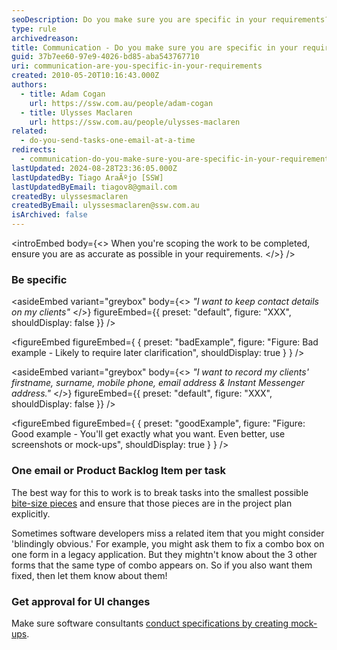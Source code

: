 ```yaml
---
seoDescription: Do you make sure you are specific in your requirements? Ensure accuracy by outlining precise details, such as client contact information. Break tasks into bite-sized pieces and include them explicitly in the project plan to avoid misunderstandings.
type: rule
archivedreason:
title: Communication - Do you make sure you are specific in your requirements?
guid: 37b7ee60-97e9-4026-bd85-aba543767710
uri: communication-are-you-specific-in-your-requirements
created: 2010-05-20T10:16:43.000Z
authors:
  - title: Adam Cogan
    url: https://ssw.com.au/people/adam-cogan
  - title: Ulysses Maclaren
    url: https://ssw.com.au/people/ulysses-maclaren
related:
  - do-you-send-tasks-one-email-at-a-time
redirects:
  - communication-do-you-make-sure-you-are-specific-in-your-requirements
lastUpdated: 2024-08-28T23:36:05.000Z
lastUpdatedBy: Tiago AraÃºjo [SSW]
lastUpdatedByEmail: tiagov8@gmail.com
createdBy: ulyssesmaclaren
createdByEmail: ulyssesmaclaren@ssw.com.au
isArchived: false
---
```


<introEmbed
  body={<>
When you're scoping the work to be completed, ensure you are as accurate as possible in your requirements.
  </>}
/>
### Be specific

<asideEmbed
  variant="greybox"
  body={<>
    _"I want to keep contact details on my clients"_
  </>}
  figureEmbed={{
    preset: "default",
    figure: "XXX",
    shouldDisplay: false
  }}
/>

<figureEmbed figureEmbed={ {
  preset: "badExample",
  figure: "Figure: Bad example - Likely to require later clarification",
  shouldDisplay: true
} } />


<asideEmbed
  variant="greybox"
  body={<>
    _"I want to record my clients' firstname, surname, mobile phone, email address & Instant Messenger address."_
  </>}
  figureEmbed={{
    preset: "default",
    figure: "XXX",
    shouldDisplay: false
  }}
/>

<figureEmbed figureEmbed={ {
  preset: "goodExample",
  figure: "Figure: Good example - You'll get exactly what you want. Even better, use screenshots or mock-ups",
  shouldDisplay: true
} } />


### One email or Product Backlog Item per task

The best way for this to work is to break tasks into the smallest possible [bite-size pieces](/management-do-you-use-just-in-time-speccing) and ensure that those pieces are in the project plan explicitly.

Sometimes software developers miss a related item that you might consider 'blindingly obvious.' For example, you might ask them to fix a combo box on one form in a legacy application. But they mightn't know about the 3 other forms that the same type of combo appears on. So if you also want them fixed, then let them know about them!

### Get approval for UI changes

Make sure software consultants [conduct specifications by creating mock-ups](/storyboards).
